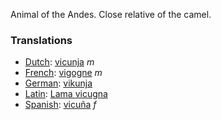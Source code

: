 Animal of the Andes. Close relative of the camel.

===Translations===
*[[Dutch]]: [[vicunja]] ''m''
*[[French]]: [[vigogne]] ''m''
*[[German]]: [[vikunja]]
*[[Latin]]: [[Lama vicugna]]
*[[Spanish]]: [[vicuña]] ''f''